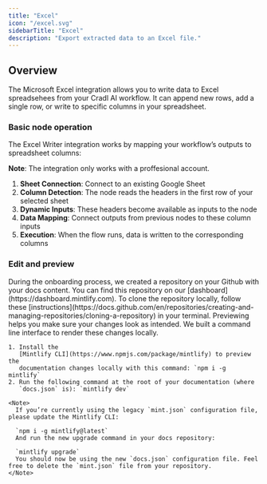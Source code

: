```yaml
---
title: "Excel"
icon: "/excel.svg"
sidebarTitle: "Excel"
description: "Export extracted data to an Excel file."
---
```


## Overview

The Microsoft Excel integration allows you to write data to Excel spreadsehees from your Cradl AI workflow. It can append new rows, add a single row, or write to specific columns in your spreadsheet.

### Basic node operation

The Excel Writer integration works by mapping your workflow’s outputs to spreadsheet columns:

**Note**: The integration only works with a proffesional account. 

1. **Sheet Connection**: Connect to an existing Google Sheet
2. **Column Detection**: The node reads the headers in the first row of your selected sheet
3. **Dynamic Inputs**: These headers become available as inputs to the node
4. **Data Mapping**: Connect outputs from previous nodes to these column inputs
5. **Execution**: When the flow runs, data is written to the corresponding columns

### Edit and preview

<AccordionGroup>
  <Accordion title="Clone your docs locally" icon="github">
    During the onboarding process, we created a repository on your Github with
    your docs content. You can find this repository on our
    [dashboard](https://dashboard.mintlify.com). To clone the repository
    locally, follow these
    [instructions](https://docs.github.com/en/repositories/creating-and-managing-repositories/cloning-a-repository)
    in your terminal.
  </Accordion>
  <Accordion title="Preview changes" icon="rectangle-terminal">
    Previewing helps you make sure your changes look as intended. We built a
    command line interface to render these changes locally.

    1. Install the
       [Mintlify CLI](https://www.npmjs.com/package/mintlify) to preview the
       documentation changes locally with this command: `npm i -g mintlify`
    2. Run the following command at the root of your documentation (where
       `docs.json` is): `mintlify dev`

    <Note>
      If you’re currently using the legacy `mint.json` configuration file, please update the Mintlify CLI:

      `npm i -g mintlify@latest`
      And run the new upgrade command in your docs repository:

      `mintlify upgrade`
      You should now be using the new `docs.json` configuration file. Feel free to delete the `mint.json` file from your repository.
    </Note>
  </Accordion>
</AccordionGroup>